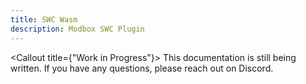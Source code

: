 ```yaml
---
title: SWC Wasm
description: Modbox SWC Plugin
---
```


<Callout title={"Work in Progress"}>
  This documentation is still being written. If you have any questions, please
  reach out on Discord.
</Callout>
